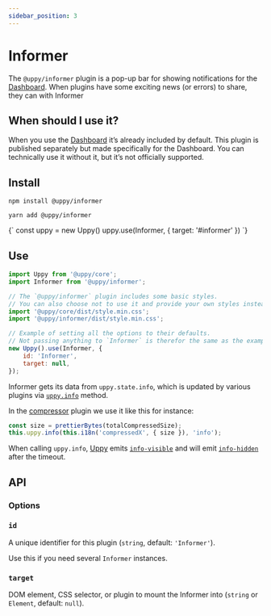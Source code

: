```yaml
---
sidebar_position: 3
---
```




# Informer

The `@uppy/informer` plugin is a pop-up bar for showing notifications for the [Dashboard](/docs/user-interfaces/dashboard).
When plugins have some exciting news (or errors) to share, they can with Informer

## When should I use it?

When you use the [Dashboard](/docs/user-interfaces/dashboard) it’s already included by default.
This plugin is published separately but made specifically for the Dashboard.
You can technically use it without it, but it’s not officially supported.

## Install

<Tabs>
  <TabItem value="npm" label="NPM" default>

  ```shell
  npm install @uppy/informer
  ```

  </TabItem>

  <TabItem value="yarn" label="Yarn">

  ```shell
  yarn add @uppy/informer
  ```

  </TabItem>

  <TabItem value="cdn" label="CDN">
    <UppyCdnExample>
      {`
        const uppy = new Uppy()
        uppy.use(Informer, { target: '#informer' })
      `}
    </UppyCdnExample>
  </TabItem>
</Tabs>

## Use

```js
import Uppy from '@uppy/core';
import Informer from '@uppy/informer';

// The `@uppy/informer` plugin includes some basic styles.
// You can also choose not to use it and provide your own styles instead.
import '@uppy/core/dist/style.min.css';
import '@uppy/informer/dist/style.min.css';

// Example of setting all the options to their defaults.
// Not passing anything to `Informer` is therefor the same as the example below.
new Uppy().use(Informer, {
	id: 'Informer',
	target: null,
});
```

Informer gets its data from `uppy.state.info`,
which is updated by various plugins via [`uppy.info`](/docs/uppy-core#infomessage-type-duration) method.

In the [compressor](/docs/compressor) plugin we use it like this for instance:

```js
const size = prettierBytes(totalCompressedSize);
this.uppy.info(this.i18n('compressedX', { size }), 'info');
```

When calling `uppy.info`, [Uppy](/docs/uppy-core) emits [`info-visible`](/docs/uppy-core#info-visible)
and will emit [`info-hidden`](/docs/uppy-core#info-hidden) after the timeout.

## API

### Options

### `id`

A unique identifier for this plugin (`string`, default: `'Informer'`).

Use this if you need several `Informer` instances.

### `target`

DOM element, CSS selector, or plugin to mount the Informer into (`string` or `Element`, default: `null`).
